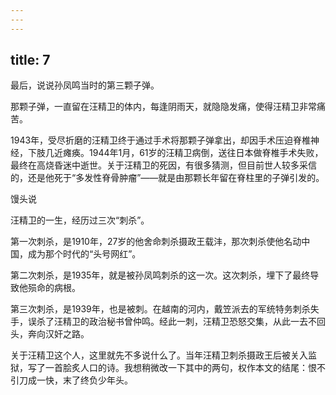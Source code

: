 ```yaml
---
---
---
```

title: 7
---



最后，说说孙凤鸣当时的第三颗子弹。

那颗子弹，一直留在汪精卫的体内，每逢阴雨天，就隐隐发痛，使得汪精卫非常痛苦。

1943年，受尽折磨的汪精卫终于通过手术将那颗子弹拿出，却因手术压迫脊椎神经，下肢几近瘫痪。1944年1月，61岁的汪精卫病倒，送往日本做脊椎手术失败，最终在高烧昏迷中逝世。关于汪精卫的死因，有很多猜测，但目前世人较多采信的，还是他死于“多发性脊骨肿瘤”——就是由那颗长年留在脊柱里的子弹引发的。

馒头说

汪精卫的一生，经历过三次“刺杀”。

第一次刺杀，是1910年，27岁的他舍命刺杀摄政王载沣，那次刺杀使他名动中国，成为那个时代的“头号网红”。

第二次刺杀，是1935年，就是被孙凤鸣刺杀的这一次。这次刺杀，埋下了最终导致他殒命的病根。

第三次刺杀，是1939年，也是被刺。在越南的河内，戴笠派去的军统特务刺杀失手，误杀了汪精卫的政治秘书曾仲鸣。经此一刺，汪精卫恐怒交集，从此一去不回头，奔向汉奸之路。

关于汪精卫这个人，这里就先不多说什么了。当年汪精卫刺杀摄政王后被关入监狱，写了一首脍炙人口的诗。我想稍微改一下其中的两句，权作本文的结尾：恨不引刀成一快，末了终负少年头。